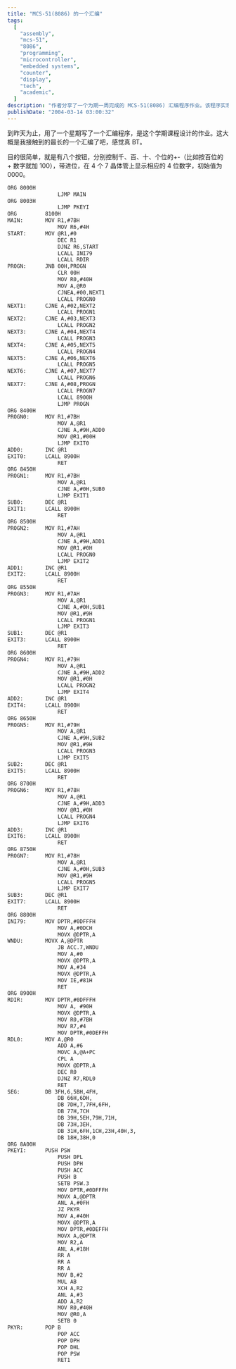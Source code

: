 ```yaml
---
title: "MCS-51(8086) 的一个汇编"
tags:
  [
    "assembly",
    "mcs-51",
    "8086",
    "programming",
    "microcontroller",
    "embedded systems",
    "counter",
    "display",
    "tech",
    "academic",
  ]
description: "作者分享了一个为期一周完成的 MCS-51(8086) 汇编程序作业。该程序实现了一个简单的数字计数器系统，通过八个按钮分别控制千、百、十、个位的增减，带进位功能，并在七段数码管上显示四位数字，初始值为 0000。文章包含了完整的汇编源代码，实现了按键识别、数字变更和显示功能。"
publishDate: "2004-03-14 03:00:32"
---
```


到昨天为止，用了一个星期写了一个汇编程序，是这个学期课程设计的作业。这大概是我接触到的最长的一个汇编了吧，感觉真 BT。

目的很简单，就是有八个按钮，分别控制千、百、十、个位的+-（比如按百位的 + 数字就加 100），带进位，在 4 个 7 晶体管上显示相应的 4 位数字，初始值为 0000。

```txt
ORG 8000H
                LJMP MAIN
ORG 8003H
                LJMP PKEYI
ORG         8100H
MAIN:       MOV R1,#7BH
                MOV R6,#4H
START:      MOV @R1,#0
                DEC R1
                DJNZ R6,START
                LCALL INI79
                LCALL RDIR
PROGN:      JNB 00H,PROGN
                CLR 00H
                MOV R0,#40H
                MOV A,@R0
                CJNEA,#00,NEXT1
                LCALL PROGN0
NEXT1:      CJNE A,#02,NEXT2
                LCALL PROGN1
NEXT2:      CJNE A,#03,NEXT3
                LCALL PROGN2
NEXT3:      CJNE A,#04,NEXT4
                LCALL PROGN3
NEXT4:      CJNE A,#05,NEXT5
                LCALL PROGN4
NEXT5:      CJNE A,#06,NEXT6
                LCALL PROGN5
NEXT6:      CJNE A,#07,NEXT7
                LCALL PROGN6
NEXT7:      CJNE A,#08,PROGN
                LCALL PROGN7
                LCALL 8900H
                LJMP PROGN
ORG 8400H
PROGN0:     MOV R1,#7BH
                MOV A,@R1
                CJNE A,#9H,ADD0
                MOV @R1,#00H
                LJMP EXIT0
ADD0:       INC @R1
EXIT0:      LCALL 8900H
                RET
ORG 8450H
PROGN1:     MOV R1,#7BH
                MOV A,@R1
                CJNE A,#0H,SUB0
                LJMP EXIT1
SUB0:       DEC @R1
EXIT1:      LCALL 8900H
                RET
ORG 8500H
PROGN2:     MOV R1,#7AH
                MOV A,@R1
                CJNE A,#9H,ADD1
                MOV @R1,#0H
                LCALL PROGN0
                LJMP EXIT2
ADD1:       INC @R1
EXIT2:      LCALL 8900H
                RET
ORG 8550H
PROGN3:     MOV R1,#7AH
                MOV A,@R1
                CJNE A,#0H,SUB1
                MOV @R1,#9H
                LCALL PROGN1
                LJMP EXIT3
SUB1:       DEC @R1
EXIT3:      LCALL 8900H
                RET
ORG 8600H
PROGN4:     MOV R1,#79H
                MOV A,@R1
                CJNE A,#9H,ADD2
                MOV @R1,#0H
                LCALL PROGN2
                LJMP EXIT4
ADD2:       INC @R1
EXIT4:      LCALL 8900H
                RET
ORG 8650H
PROGN5:     MOV R1,#79H
                MOV A,@R1
                CJNE A,#9H,SUB2
                MOV @R1,#9H
                LCALL PROGN3
                LJMP EXIT5
SUB2:       DEC @R1
EXIT5:      LCALL 8900H
                RET
ORG 8700H
PROGN6:     MOV R1,#78H
                MOV A,@R1
                CJNE A,#9H,ADD3
                MOV @R1,#0H
                LCALL PROGN4
                LJMP EXIT6
ADD3:       INC @R1
EXIT6:      LCALL 8900H
                RET
ORG 8750H
PROGN7:     MOV R1,#78H
                MOV A,@R1
                CJNE A,#0H,SUB3
                MOV @R1,#9H
                LCALL PROGN5
                LJMP EXIT7
SUB3:       DEC @R1
EXIT7:      LCALL 8900H
                RET
ORG 8800H
INI79:      MOV DPTR,#0DFFFH
                MOV A,#0DCH
                MOVX @DPTR,A
WNDU:       MOVX A,@DPTR
                JB ACC.7,WNDU
                MOV A,#0
                MOVX @DPTR,A
                MOV A,#34
                MOVX @DPTR,A
                MOV IE,#81H
                RET
ORG 8900H
RDIR:       MOV DPTR,#0DFFFH
                MOV A, #90H
                MOVX @DPTR,A
                MOV R0,#7BH
                MOV R7,#4
                MOV DPTR,#0DEFFH
RDL0:       MOV A,@R0
                ADD A,#6
                MOVC A,@A+PC
                CPL A
                MOVX @DPTR,A
                DEC R0
                DJNZ R7,RDL0
                RET
SEG:        DB 3FH,6,5BH,4FH,
                DB 66H,6DH,
                DB 7DH,7,7FH,6FH,
                DB 77H,7CH
                DB 39H,5EH,79H,71H,
                DB 73H,3EH,
                DB 31H,6FH,1CH,23H,40H,3,
                DB 18H,38H,0
ORG 8A00H
PKEYI:      PUSH PSW
                PUSH DPL
                PUSH DPH
                PUSH ACC
                PUSH B
                SETB PSW.3
                MOV DPTR,#0DFFFH
                MOVX A,@DPTR
                ANL A,#0FH
                JZ PKYR
                MOV A,#40H
                MOVX @DPTR,A
                MOV DPTR,#0DEFFH
                MOVX A,@DPTR
                MOV R2,A
                ANL A,#18H
                RR A
                RR A
                RR A
                MOV B,#2
                MUL AB
                XCH A,R2
                ANL A,#3
                ADD A,R2
                MOV R0,#40H
                MOV @R0,A
                SETB 0
PKYR:       POP B
                POP ACC
                POP DPH
                POP DHL
                POP PSW
                RET1
```
